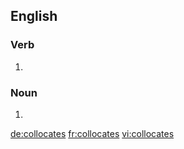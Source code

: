 ==English==

===Verb===
{{head|en|verb form}}

# {{en-third-person singular of|collocate}}

===Noun===
{{head|en|noun plural form}}

# {{plural of|collocate|lang=en}}

[[de:collocates]]
[[fr:collocates]]
[[vi:collocates]]